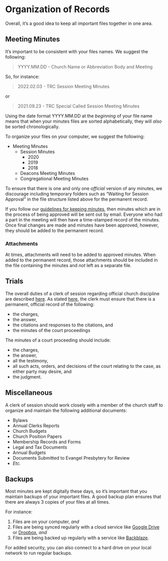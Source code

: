 # Organization of Records

Overall, it's a good idea to keep all important files together in one area.

## Meeting Minutes

It's important to be consistent with your files names. We suggest the following: 

> YYYY.MM.DD - Church Name or Abbreviation Body and Meeting

So, for instance:

> 2022.02.03 - TRC Session Meeting Minutes

or

> 2021.09.23 - TRC Special Called Session Meeting Minutes

Using the date format YYYY.MM.DD at the *beginning* of your file name means that when your minutes files are sorted alphabetically, they will *also* be sorted chronologically.

To organize your files on your computer, we suggest the following:

* Meeting Minutes 
  * Session Minutes
    * 2020
    * 2019
    * 2018
  * Deacons Meeting Minutes
  * Congregational Meeting Minutes

To ensure that there is one and only one *official* version of any minutes, we discourage including temporary folders such as "Waiting for Session Approval" in the file structure listed above for the permanent record. 

If you follow our [guidelines for keeping minutes](keeping-minutes.html), then minutes which are in the process of being approved will be sent out by email. Everyone who had a part in the meeting will then have a time-stamped record of the minutes. Once final changes are made and minutes have been approved, however, they should be added to the permanent record.

### Attachments

At times, attachments will need to be added to approved minutes. When added to the permanent record, those attachments should be included in the file containing the minutes and *not* left as a separate file.

## Trials

The overall duties of a clerk of session regarding official church discipline are described [here](church-discipline-records.html). As stated [here](church-discipline-records.html#duties-of-the-clerk), the clerk must ensure that there is a permanent, official record of the following:

* the charges,
* the answer,
* the citations and responses to the citations, and
* the minutes of the court proceedings

The minutes of a court proceeding should include:

* the charges,
* the answer,
* all the testimony,
* all such acts, orders, and decisions of the court relating to the case, as either party may desire, and
* the judgment.

## Miscellaneous

A clerk of session should work closely with a member of the church staff to organize and maintain the following additional documents:

* Bylaws
* Annual Clerks Reports
* Church Budgets
* Church Position Papers
* Membership Records and Forms
* Legal and Tax Documents
* Annual Budgets
* Documents Submitted to Evangel Presbytery for Review
* *Etc.*

## Backups

Most minutes are kept digitally these days, so it's important that you maintain backups of your important files. A good backup plan ensures that there are always 3 copies of your files at all times.

For instance:

1. Files are on your computer, *and*
2. Files are being synced regularly with a cloud service like [Google Drive](https://drive.google.com) or [Dropbox](https://dropbox.com), *and*
3. Files are being backed up regularly with a service like [Backblaze](https://www.backblaze.com).

For added security, you can also connect to a hard drive on your local network to run regular backups.